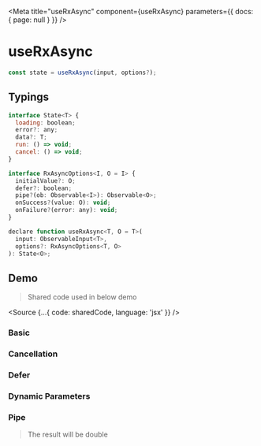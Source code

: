 

<Meta title="useRxAsync" component={useRxAsync} parameters={{ docs: { page: null } }} />

# useRxAsync

```js
const state = useRxAsync(input, options?);
```

## Typings

```js
interface State<T> {
  loading: boolean;
  error?: any;
  data?: T;
  run: () => void;
  cancel: () => void;
}

interface RxAsyncOptions<I, O = I> {
  initialValue?: O;
  defer?: boolean;
  pipe?(ob: Observable<I>): Observable<O>;
  onSuccess?(value: O): void;
  onFailure?(error: any): void;
}

declare function useRxAsync<T, O = T>(
  input: ObservableInput<T>,
  options?: RxAsyncOptions<T, O>
): State<O>;
```

## Demo

> Shared code used in below demo

<Source {...{ code: sharedCode, language: 'jsx' }} />

### Basic

<Preview name="Basic" code={basicCode}>
  <Basic />
</Preview>

### Cancellation

<Preview name="Cancellation" code={cancellationCode}>
  <Cancellation />
</Preview>

### Defer

<Preview name="Cancellation" code={deferCode}>
  <Defer />
</Preview>

### Dynamic Parameters

<Preview name="Cancellation" code={dynamicParametersCode}>
  <DynamicParameters />
</Preview>

### Pipe

> The result will be double

<Preview name="Cancellation" code={pipeCode}>
  <Pipe />
</Preview>
